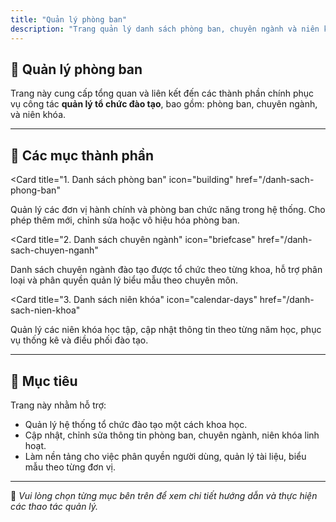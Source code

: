 ```yaml
---
title: "Quản lý phòng ban"
description: "Trang quản lý danh sách phòng ban, chuyên ngành và niên khóa của hệ thống FMedu – hỗ trợ phân loại tổ chức đào tạo nội bộ."
---
```


## 🏢 Quản lý phòng ban

Trang này cung cấp tổng quan và liên kết đến các thành phần chính phục vụ công tác **quản lý tổ chức đào tạo**, bao gồm: phòng ban, chuyên ngành, và niên khóa.

---

## 📌 Các mục thành phần

<CardGroup cols="2">

<Card
  title="1. Danh sách phòng ban"
  icon="building"
  href="/danh-sach-phong-ban"
>
  Quản lý các đơn vị hành chính và phòng ban chức năng trong hệ thống. Cho phép thêm mới, chỉnh sửa hoặc vô hiệu hóa phòng ban.
</Card>

<Card
  title="2. Danh sách chuyên ngành"
  icon="briefcase"
  href="/danh-sach-chuyen-nganh"
>
  Danh sách chuyên ngành đào tạo được tổ chức theo từng khoa, hỗ trợ phân loại và phân quyền quản lý biểu mẫu theo chuyên môn.
</Card>

<Card
  title="3. Danh sách niên khóa"
  icon="calendar-days"
  href="/danh-sach-nien-khoa"
>
  Quản lý các niên khóa học tập, cập nhật thông tin theo từng năm học, phục vụ thống kê và điều phối đào tạo.
</Card>

</CardGroup>

---

## 🎯 Mục tiêu

Trang này nhằm hỗ trợ:

- Quản lý hệ thống tổ chức đào tạo một cách khoa học.
- Cập nhật, chỉnh sửa thông tin phòng ban, chuyên ngành, niên khóa linh hoạt.
- Làm nền tảng cho việc phân quyền người dùng, quản lý tài liệu, biểu mẫu theo từng đơn vị.

---

📍 *Vui lòng chọn từng mục bên trên để xem chi tiết hướng dẫn và thực hiện các thao tác quản lý.*
